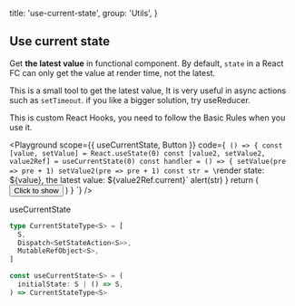 
  title: 'use-current-state',
  group: 'Utils',
}

## Use current state

Get **the latest value** in functional component. By default, `state` in a React FC
can only get the value at render time, not the latest.

This is a small tool to get the latest value, It is very useful in async actions such as `setTimeout`.
if you like a bigger solution,
try <Link target="_blank" href="https://reactjs.org/docs/hooks-reference.html#usereducer">useReducer</Link>.

This is custom React Hooks, you need to follow the <Link target="_blank" href="https://reactjs.org/docs/hooks-rules.html">Basic Rules</Link> when you use it.

<Playground
  scope={{ useCurrentState, Button }}
  code={`
() => {
  const [value, setValue] = React.useState(0)
  const [value2, setValue2, value2Ref] = useCurrentState(0)
  const handler = () => {
    setValue(pre => pre + 1)
    setValue2(pre => pre + 1)
    const str = \`render state: \${value}, the latest value: \${value2Ref.current}\`
    alert(str)
  }
  return (
    <Button size="small" auto onClick={handler}>Click to show</Button>
  )
}
`}
/>

<Attributes edit="/pages/en-us/components/use-current-state.mdx">
<Attributes.Title>useCurrentState</Attributes.Title>

```ts
type CurrentStateType<S> = [
  S,
  Dispatch<SetStateAction<S>>,
  MutableRefObject<S>,
]

const useCurrentState<S> = (
  initialState: S | () => S,
) => CurrentStateType<S>
```

</Attributes>

